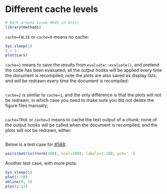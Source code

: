 # Different cache levels
```r
# Work around issue #645 in knitr
library(methods)
```
`cache=FALSE` or `cache=0` means no cache:

```r
Sys.sleep(1)
1 + 1
plot(cars)
```

`cache=1` means to save the results from `evaluate::evaluate()`, and pretend
the code has been evaluated; all the output hooks will be applied every time
the document is recompiled; note the plots are also saved as display lists,
and will be redrawn every time the document is recompiled:

```r
```

`cache=2` is similar to `cache=1`, and the only difference is that the plots
will not be redrawn, in which case you need to make sure you did not delete
the figure files manually;

```r
```

`cache=TRUE` or `cache=3` means to cache the text output of a chunk; none of
the output hooks will be called when the document is recompiled, and the
plots will not be redrawn, either:

```r
```

Below is a test case for [#588](https://github.com/yihui/knitr/issues/588):

```r
pairs(matrix(rnorm(100), ncol=100), labels=1:100, pch='.')
```

Another test case, with more plots:

```r
Sys.sleep(5)
plot(1:10)
abline(0, 1)
plot(2:11)
```
